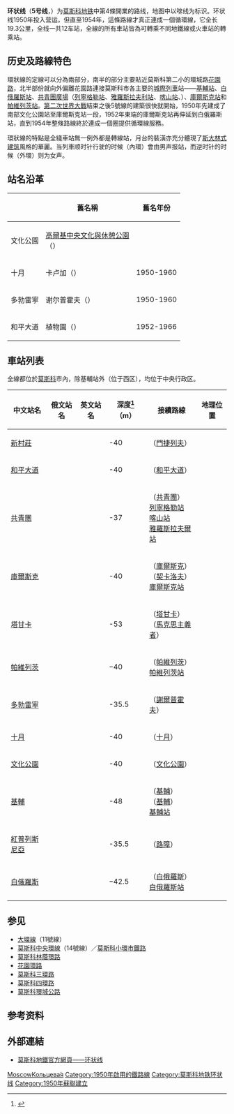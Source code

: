 {{Infobox rail line
|name = {{MOSMETRO-bull|5|text=1}}
|image = Line 5 (Moscow).svg
|image_width = 325
|caption = 
|type = [[地鐵|地鐵]]
|system = [[莫斯科地鐵|莫斯科地鐵]]
|status = 營運中
|locale = [[莫斯科|莫斯科]]
|stations = 12個
|daily_ridership = 
|open = 1950年1月1日
|close = 
|owner = 
|operator = 莫斯科地鐵
|character = 地下
|stock = 81-775/776/777
|tracklength = 
|tracks = 
|gauge = {{RailGauge|1520mm|lk=on}}
|electrification = [[第三軌供電|第三軌供電]]
|speed = 
|elevation = 
|map = {{莫斯科地铁环状线RDT}}
}}

'''环状线'''（'''5号线'''，{{lang-ru|Кольцева́я ли́ния|Koltsevaya liniya}}）为[[莫斯科地铁|莫斯科地铁]]中第4條開業的路线，地图中以啡线为标识。环状线1950年投入营运，但直至1954年，這條路線才真正連成一個循環線，它全长19.3公里，全线一共12车站，全線的所有車站皆為可轉乘不同地鐵線或火車站的轉乘站。

==历史及路線特色==
環狀線的定線可以分為兩部分，南半的部分主要貼近莫斯科第二小的環城路[[花園環路|花園路]]，北半部份就向外偏離花園路連接莫斯科市各主要的[[城際列車|城際列車]]站——[[基輔站_(莫斯科地鐵環狀線)|基輔站]]、[[白俄羅斯站|白俄羅斯站]]、[[共青團廣場|共青團廣場]]（[[列寧格勒站|列寧格勒站]]、[[雅羅斯拉夫利站|雅羅斯拉夫利站]]、[[喀山站|喀山站]]、{{link-ru|莫斯科-瞭望塔站|Москва-Каланчёвская|瞭望塔站}}）、[[庫爾斯克站|庫爾斯克站]]和[[帕維列茨站|帕維列茨站]]。[[第二次世界大戰|第二次世界大戰]]結束之後5號線的建築很快就開始，1950年先建成了南部文化公園站至庫爾斯克站一段，1952年東端的庫爾斯克站再伸延到白俄羅斯站，直到1954年整條路線終於連成一個圈提供循環線服務。

環狀線的特點是全綫車站無一例外都是轉線站，月台的裝潢亦充分體現了[[斯大林式建筑|斯大林式建筑]]風格的華麗。当列車顺时针行驶的时候（內環）會由男声报站，而逆时针的时候（外環）则为女声。
<!--
==未来发展==

-->
==站名沿革==
{| class="wikitable" cellpadding="3" style="border-collapse: collapse; text-align: left;"
|-
!{{nowrap|現在名稱}}!!舊名稱!!舊名年份
|-
|文化公園
|[[高爾基公園_(莫斯科)|高爾基中央文化與休憩公園]]<br/>（{{lang|ru|Центральный парк культуры и отдыха им. Горького}}）
|{{nowrap|1950-1980}}
|-
|十月
|卡卢加（{{lang|ru|Калужская}}）
|1950-1960
|-
|多勃雷寧
|谢尔普霍夫（{{lang|ru|Серпуховская}}）
|1950-1960
|-
|和平大道
|植物園（{{lang|ru|Ботанический Сад}}）
|1952-1966
|}

== 車站列表 ==
全線都位於[[莫斯科|莫斯科]]市內，除基輔站外（位于西区），均位于中央行政区。
{| class="wikitable sortable"
|-
!中文站名
!俄文站名
!英文站名
!深度<ref>{{Cite web|title=Глубина заложения станций метро.|url=https://stroi.mos.ru/specprojects/metro/assets/images/map/map_deep.png|access-date=2018-09-02|work=莫斯科市城市规划政策和建设的综合体|archive-url=https://web.archive.org/web/20210830224022/https://stroi.mos.ru/specprojects/metro/assets/images/map/map_deep.png|archive-date=2021-08-30}}</ref>（m）
!接續路線
!地理位置
|-style="border-top:solid 3px #894E35;"
|[[新村莊站|新村莊]]
|{{lang|ru|Новослобо́дская}}
|{{lang|en|Novoslobodskaya}}
| -40
|{{MOSMETRO-bull|9|text=9}}（[[門捷列夫站|門捷列夫]]）
|{{CoorHeader|55|46|48|N|37|36|10|E}}
|-
|[[和平大道站_(莫斯科地鐵環狀線)|和平大道]]
|{{lang|ru|Проспе́кт Ми́ра}}
|{{lang|en|Prospekt Mira}}
| -40
|{{MOSMETRO-bull|6|text=6}}（[[和平大道站_(卡盧加-里加線)|和平大道]]）
|{{CoorHeader|55|46|47|N|37|37|54|E}}
|-
|[[共青團站_(莫斯科地鐵環狀線)|共青團]]
|{{lang|ru|Комсомо́льская}}
|{{lang|en|Komsomolskaya}}
| -37
|{{MOSMETRO-bull|1|text=1}}（[[共青團站_(索科利尼基線)|共青團]]）<br />[[莫斯科列寧格勒車站|列寧格勒站]]<br />[[莫斯科喀山車站|喀山站]]<br />[[莫斯科雅羅斯拉夫爾車站|雅羅斯拉夫爾站]]
|{{CoorHeader|55|46|29|N|37|39|18|E}}
|-
|[[庫爾斯克站_(莫斯科地鐵環狀線)|庫爾斯克]]
|{{lang|ru|Ку́рская}}
|{{lang|en|Kurskaya}}
| -40
|{{MOSMETRO-bull|3|text=3}}（[[庫爾斯克站_(阿爾巴特-波克羅夫卡線)|庫爾斯克]]）<br />{{MOSMETRO-bull|10|text=10}}（[[契卡洛夫站_(莫斯科地鐵)|契卡洛夫]]）<br />[[莫斯科庫爾斯克車站|庫爾斯克站]]
|{{CoorHeader|55|45|25|N|37|39|34|E}}
|-
|[[塔甘卡站_(莫斯科地鐵環狀線)|塔甘卡]]
|{{lang|ru|Тага́нская}}
|{{lang|en|Taganskaya}}
| -53
|{{MOSMETRO-bull|7|text=7}}（[[塔甘卡站_(塔甘卡-紅普列斯尼亞線)|塔甘卡]]）<br />{{MOSMETRO-bull|8|text=8}}（[[馬克思主義者站|馬克思主義者]]）
|{{CoorHeader|55|44|30|N|37|34|39|E}}
|-
|[[帕維列茨站_(莫斯科地鐵環狀線)|帕維列茨]]
|{{lang|ru|Павеле́цкая}}
|{{lang|en|Paveletskaya}}
|−40
|{{MOSMETRO-bull|2|text=2}}（[[帕維列茨站_(莫斯科地鐵環狀線)|帕維列茨]]）<br />[[莫斯科帕韋列茨車站|帕維列茨站]]
|{{CoorHeader|55|43|49|N|37|36|27|E}}
|-
|[[多勃雷寧站|多勃雷寧]]
|{{lang|ru|Добры́нинская}}
|{{lang|en|Dobryninskaya}}
| -35.5
|{{MOSMETRO-bull|9|text=9}}（[[謝爾普霍夫站|謝爾普霍夫]]）
|{{CoorHeader|55|43|45|N|37|37|27|E}}
|-
|[[十月站_(莫斯科地鐵環狀線)|十月]]
|{{lang|ru|Октя́брьская}}
|{{lang|en|Oktyabrskaya}}
| -40
|{{MOSMETRO-bull|6|text=6}}（[[十月站_(卡盧加-里加線)|十月]]）
|{{CoorHeader|55|43|47|N|37|37|33|E}}
|-
|[[文化公園站_(莫斯科地鐵環狀線)|文化公園]]
|{{lang|ru|Парк культу́ры}}
|{{lang|en|Park kultury}}
| -40
|{{MOSMETRO-bull|1|text=1}}（[[文化公園站_(索科利尼基線)|文化公園]]）
|{{CoorHeader|55|44|9|N|37|35|29|E}}
|-
|[[基輔站_(莫斯科地鐵環狀線)|基輔]]
|{{lang|ru|Ки́евская}}
|{{lang|en|Kievskaya}}
| -48
|{{MOSMETRO-bull|3|text=3}}（[[基輔站_(阿爾巴特-波克羅夫卡線)|基輔]]）<br />{{MOSMETRO-bull|4|text=4}}（[[基輔站_(菲利線)|基輔]]）<br />[[莫斯科基輔車站|基輔站]]
|{{CoorHeader|55|44|41|N|37|33|56|E}}
|-
|[[紅普列斯尼亞站|紅普列斯尼亞]]
|{{lang|ru|Краснопре́сненская}}
|{{lang|en|Krasnopresnenskaya}}
| -35.5
|{{MOSMETRO-bull|7|text=7}}（[[路障站|路障]]）
|{{CoorHeader|55|45|41|N|37|34|39|E}}
|-
|[[白俄羅斯站_(莫斯科地鐵環狀線)|白俄羅斯]]
|{{lang|ru|Белору́сская}}
|{{lang|en|Belorusskaya}}
|−42.5
|{{MOSMETRO-bull|2|text=2}}（[[白俄羅斯站_(莫斯科河畔線)|白俄羅斯]]）<br />[[莫斯科白俄羅斯車站|白俄羅斯站]]
|{{CoorHeader|55|46|35|N|37|35|4|E}}
|}

==参见==
* [[大環線|大環線]]（11號線）
* [[莫斯科中央環線|莫斯科中央環線]]（14號線）／[[莫斯科小環市鐵路|莫斯科小環市鐵路]]
* [[莫斯科林蔭環路|莫斯科林蔭環路]]
* [[花園環路|花園環路]]
* [[莫斯科三環路|莫斯科三環路]]
* [[莫斯科四環路|莫斯科四環路]]
* [[莫斯科環城公路|莫斯科環城公路]]

== 参考资料 ==
{{Reflist}}

==外部連結==
* {{ru icon}}[http://old.mosmetro.ru/pages/page_5.php?id_page=45 莫斯科地鐵官方網頁——环状线] {{Wayback|url=http://old.mosmetro.ru/pages/page_5.php?id_page=45 |date=20120514105740 }}
{{Attached KML |display=title,inline}}
{{環狀線 (莫斯科地鐵)}}
{{莫斯科地铁}}

[[Category:铁路环线|MoscowКольцева́я]]
[[Category:1950年啟用的鐵路線|Category:1950年啟用的鐵路線]]
[[Category:莫斯科地铁环状线|Category:莫斯科地铁环状线]]
[[Category:1950年蘇聯建立|Category:1950年蘇聯建立]]